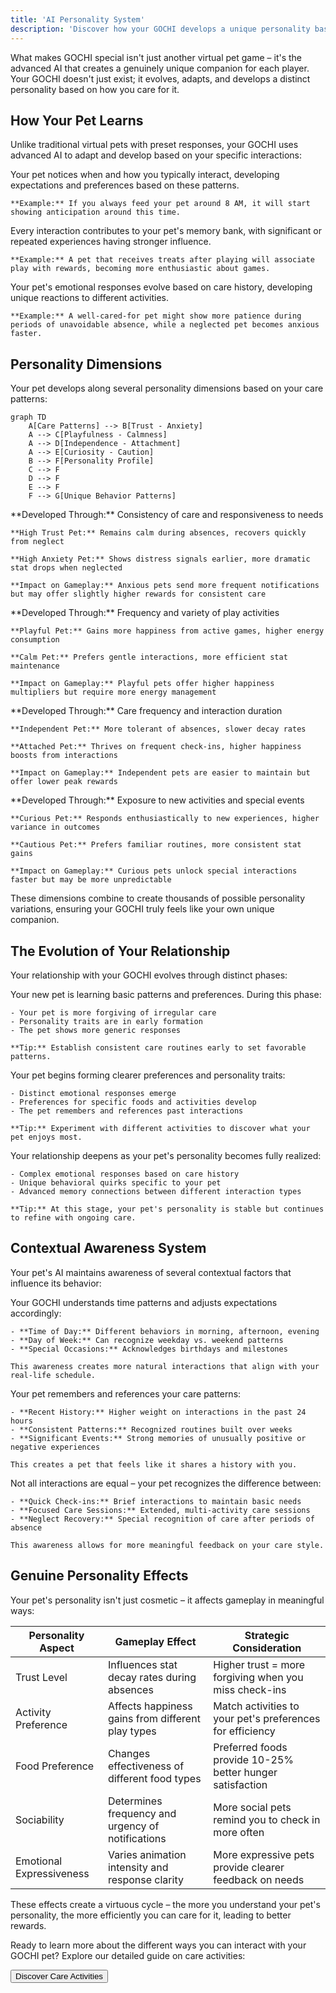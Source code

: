 ```yaml
---
title: 'AI Personality System'
description: 'Discover how your GOCHI develops a unique personality based on your interactions'
---
```


What makes GOCHI special isn't just another virtual pet game – it's the advanced AI that creates a genuinely unique companion for each player. Your GOCHI doesn't just exist; it evolves, adapts, and develops a distinct personality based on how you care for it.

## How Your Pet Learns

Unlike traditional virtual pets with preset responses, your GOCHI uses advanced AI to adapt and develop based on your specific interactions:

<CardGroup cols={3}>
  <Card title="Pattern Recognition" icon="brain">
    Your pet notices when and how you typically interact, developing expectations and preferences based on these patterns.
    
    **Example:** If you always feed your pet around 8 AM, it will start showing anticipation around this time.
  </Card>
  <Card title="Memory Formation" icon="clock-rotate-left">
    Every interaction contributes to your pet's memory bank, with significant or repeated experiences having stronger influence.
    
    **Example:** A pet that receives treats after playing will associate play with rewards, becoming more enthusiastic about games.
  </Card>
  <Card title="Emotional Adaptation" icon="face-smile">
    Your pet's emotional responses evolve based on care history, developing unique reactions to different activities.
    
    **Example:** A well-cared-for pet might show more patience during periods of unavoidable absence, while a neglected pet becomes anxious faster.
  </Card>
</CardGroup>

## Personality Dimensions

Your pet develops along several personality dimensions based on your care patterns:

```mermaid
graph TD
    A[Care Patterns] --> B[Trust - Anxiety]
    A --> C[Playfulness - Calmness]
    A --> D[Independence - Attachment]
    A --> E[Curiosity - Caution]
    B --> F[Personality Profile]
    C --> F
    D --> F
    E --> F
    F --> G[Unique Behavior Patterns]
```

<Tabs>
  <Tab title="Trust vs. Anxiety">
    **Developed Through:** Consistency of care and responsiveness to needs
    
    **High Trust Pet:** Remains calm during absences, recovers quickly from neglect
    
    **High Anxiety Pet:** Shows distress signals earlier, more dramatic stat drops when neglected
    
    **Impact on Gameplay:** Anxious pets send more frequent notifications but may offer slightly higher rewards for consistent care
  </Tab>
  <Tab title="Playfulness vs. Calmness">
    **Developed Through:** Frequency and variety of play activities
    
    **Playful Pet:** Gains more happiness from active games, higher energy consumption
    
    **Calm Pet:** Prefers gentle interactions, more efficient stat maintenance
    
    **Impact on Gameplay:** Playful pets offer higher happiness multipliers but require more energy management
  </Tab>
  <Tab title="Independence vs. Attachment">
    **Developed Through:** Care frequency and interaction duration
    
    **Independent Pet:** More tolerant of absences, slower decay rates
    
    **Attached Pet:** Thrives on frequent check-ins, higher happiness boosts from interactions
    
    **Impact on Gameplay:** Independent pets are easier to maintain but offer lower peak rewards
  </Tab>
  <Tab title="Curiosity vs. Caution">
    **Developed Through:** Exposure to new activities and special events
    
    **Curious Pet:** Responds enthusiastically to new experiences, higher variance in outcomes
    
    **Cautious Pet:** Prefers familiar routines, more consistent stat gains
    
    **Impact on Gameplay:** Curious pets unlock special interactions faster but may be more unpredictable
  </Tab>
</Tabs>

These dimensions combine to create thousands of possible personality variations, ensuring your GOCHI truly feels like your own unique companion.

## The Evolution of Your Relationship

Your relationship with your GOCHI evolves through distinct phases:

<Steps>
  <Step title="Adaptation Phase (Days 1-7)">
    Your new pet is learning basic patterns and preferences. During this phase:
    
    - Your pet is more forgiving of irregular care
    - Personality traits are in early formation
    - The pet shows more generic responses
    
    **Tip:** Establish consistent care routines early to set favorable patterns.
  </Step>
  <Step title="Development Phase (Days 8-21)">
    Your pet begins forming clearer preferences and personality traits:
    
    - Distinct emotional responses emerge
    - Preferences for specific foods and activities develop
    - The pet remembers and references past interactions
    
    **Tip:** Experiment with different activities to discover what your pet enjoys most.
  </Step>
  <Step title="Maturity Phase (Days 22+)">
    Your relationship deepens as your pet's personality becomes fully realized:
    
    - Complex emotional responses based on care history
    - Unique behavioral quirks specific to your pet
    - Advanced memory connections between different interaction types
    
    **Tip:** At this stage, your pet's personality is stable but continues to refine with ongoing care.
  </Step>
</Steps>

## Contextual Awareness System

Your pet's AI maintains awareness of several contextual factors that influence its behavior:

<AccordionGroup>
  <Accordion title="Temporal Awareness">
    Your GOCHI understands time patterns and adjusts expectations accordingly:
    
    - **Time of Day:** Different behaviors in morning, afternoon, evening
    - **Day of Week:** Can recognize weekday vs. weekend patterns
    - **Special Occasions:** Acknowledges birthdays and milestones
    
    This awareness creates more natural interactions that align with your real-life schedule.
  </Accordion>
  
  <Accordion title="Care History">
    Your pet remembers and references your care patterns:
    
    - **Recent History:** Higher weight on interactions in the past 24 hours
    - **Consistent Patterns:** Recognized routines built over weeks
    - **Significant Events:** Strong memories of unusually positive or negative experiences
    
    This creates a pet that feels like it shares a history with you.
  </Accordion>
  
  <Accordion title="Interaction Quality">
    Not all interactions are equal – your pet recognizes the difference between:
    
    - **Quick Check-ins:** Brief interactions to maintain basic needs
    - **Focused Care Sessions:** Extended, multi-activity care sessions
    - **Neglect Recovery:** Special recognition of care after periods of absence
    
    This awareness allows for more meaningful feedback on your care style.
  </Accordion>
</AccordionGroup>

## Genuine Personality Effects

Your pet's personality isn't just cosmetic – it affects gameplay in meaningful ways:

| Personality Aspect | Gameplay Effect | Strategic Consideration |
|-------------------|-----------------|------------------------|
| Trust Level | Influences stat decay rates during absences | Higher trust = more forgiving when you miss check-ins |
| Activity Preference | Affects happiness gains from different play types | Match activities to your pet's preferences for efficiency |
| Food Preference | Changes effectiveness of different food types | Preferred foods provide 10-25% better hunger satisfaction |
| Sociability | Determines frequency and urgency of notifications | More social pets remind you to check in more often |
| Emotional Expressiveness | Varies animation intensity and response clarity | More expressive pets provide clearer feedback on needs |

<Note>
These effects create a virtuous cycle – the more you understand your pet's personality, the more efficiently you can care for it, leading to better rewards.
</Note>

Ready to learn more about the different ways you can interact with your GOCHI pet? Explore our detailed guide on care activities:

<div className="mt-8">
  <Button
    href="/care-activities"
    size="lg"
    variant="primary"
    rightIcon="arrow-right"
  >
    Discover Care Activities
  </Button>
</div>